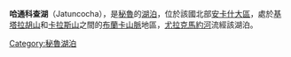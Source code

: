 {{coord|8|55|41|S|77|39|33|W|display=title|region:BO_type:waterbody_source:GNS-enwiki}}

'''哈通科查湖'''（Jatuncocha），是[[秘魯|秘魯]]的[[湖泊|湖泊]]，位於該國北部[[安卡什大區|安卡什大區]]，處於[[基塔拉胡山|基塔拉胡山]]和[[卡拉斯山|卡拉斯山]]之間的[[布蘭卡山脈|布蘭卡山脈]]地區，[[尤拉克馬約河|尤拉克馬約河]]流經該湖泊。

{{Peru-geo-stub}}
[[Category:秘魯湖泊|Category:秘魯湖泊]]